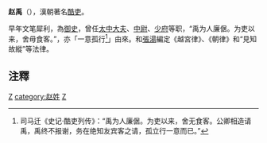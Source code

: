'''赵禹'''（{{bd|？||？|catIdx=C赵}}），漢朝著名[[酷吏|酷吏]]。

早年文笔犀利，為[[御史|御史]]，曾任[[大夫_(官名)|太中大夫]]、[[中尉_(古代官制)|中尉]]、[[少府|少府]]等职，“禹为人廉倨。为吏以来，舍毋食客。”，亦「一意孤行<ref>司马迁《史记·酷吏列传》：“禹为人廉倨。为吏以来，舍无食客。公卿相造请禹，禹终不报谢，务在绝知友宾客之请，孤立行一意而已。” </ref>」由來。和[[張湯|張湯]]編定《越宮律》、《朝律》和“見知故縱”等法律。

== 注釋 ==
{{reflist}}
[[category:西漢太中大夫|Z]]
[[category:赵姓|category:赵姓]]
[[category:西漢少府|Z]]